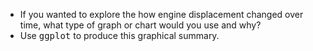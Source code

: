 *   If you wanted to explore the how engine displacement changed over time, what type of graph or chart would you use and why?
*   Use <tt>ggplot</tt> to produce this graphical summary.

```r

```

